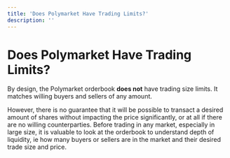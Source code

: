 ```yaml
---
title: 'Does Polymarket Have Trading Limits?'
description: ''
---
```


# Does Polymarket Have Trading Limits?



By design, the Polymarket orderbook **does not** have trading size limits. It matches willing buyers and sellers of any amount.

However, there is no guarantee that it will be possible to transact a desired amount of shares without impacting the price significantly, or at all if there are no willing counterparties. Before trading in any market, especially in large size, it is valuable to look at the orderbook to understand depth of liquidity, ie how many buyers or sellers are in the market and their desired trade size and price.
